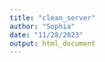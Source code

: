 ```yaml
---
title: "clean_server"
author: "Sophia"
date: "11/28/2023"
output: html_document
---
```


```r

```

